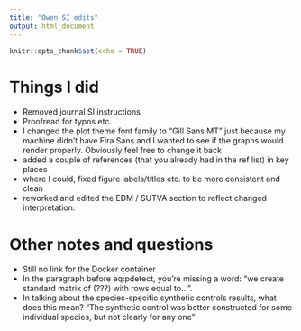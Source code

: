 ```yaml
---
title: "Owen SI edits"
output: html_document
---
```


```r
knitr::opts_chunk$set(echo = TRUE)
```

# Things I did

* Removed journal SI instructions
* Proofread for typos etc.
* I changed the plot theme font family to "Gill Sans MT" just because my machine didn't have Fira Sans and I wanted to see if the graphs would render properly. Obviously feel free to change it back
* added a couple of references (that you already had in the ref list) in key places
* where I could, fixed figure labels/titles etc. to be more consistent and clean
* reworked and edited the EDM / SUTVA section to reflect changed interpretation.

# Other notes and questions

* Still no link for the Docker container
* In the paragraph before eq:pdetect, you're missing a word: "we create standard matrix of (???) with rows equal to...".
* In talking about the species-specific synthetic controls results, what does this mean? "The synthetic control was better constructed for some individual species, but not clearly for any one"
